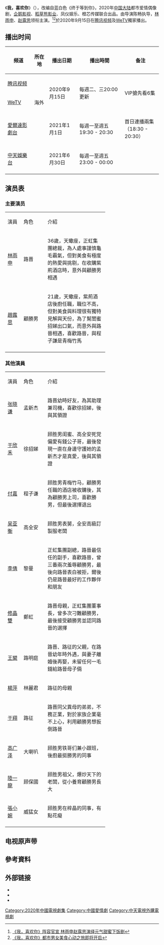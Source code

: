 {{电视节目信息框
| 名称     = 我，喜欢你
| 別名     = 终于等到你
| 英文名稱 = Dating In The Kitchen
| 图片     = 
| 图说     = 
| 类型     = 都市、愛情、偶像劇
| 原作     = 蓝白色《终于等到你》
| 导演     = 陈畅
| 监制     = 
| 编剧     = 李田、吴忠全、赵晓磊
| 出品人   = 
| 制作人   = 张娜（总制片人）
| 主演     = [[林雨申|林雨申]]、[[赵露思|赵露思]]
| 片头曲   = 
| 片尾曲   = 
| 插曲     = 
| 制作年份 = 2019年
| 拍摄地   = 
| 地区     = {{CHNML}}
| 语言     = [[普通话|普通话]]
| 字幕     = [[中文|中文]]
| 集数     = 24集<ref name="集數">{{cite web |title=發行許可證查一詢結果 |url=https://dsj.nrta.gov.cn/tims/site/views/include/quickSearch/checkIssue/result.shanty?ids=0170b03578ed2f3e4028e4a07077024b |website=國家廣播電影電視總局 |accessdate=2020-10-13 }}</ref>
| 每集长   = 45分鐘
| 制作公司 = [[企鹅影视|企鹅影视]]<br>[[江苏稻草熊影业|稻草熊影业]]<br>凤仪娱乐<br>橙芯传媒
| 發行許可 = {{nowrap|（苏）剧审字（2020）第004号}}<ref name="集數" />
| 首播國家 = {{CHNML}}
| 电视网   = [[腾讯视频|腾讯视频]]
| 开始     = 2020年9月15日 
| 结束     = 2020年12月2日
| 首播國家1 = {{TW}}
| 电视网1   = [[WeTV|WeTV]]
| 开始1     = 2020年9月15日 
| 结束1     = 2020年12月2日
| 相关剧集 =
| 官方网站 = https://weibo.com/u/5290648804
| imdb_id  = 13085996
}}
《'''我，喜欢你'''》（{{lang-en|Dating In The Kitchen}}），改编自蓝白色《终于等到你》，2020年[[中国大陆|中国大陆]]都市爱情偶像剧，[[企鹅影视|企鹅影视]]、[[江苏稻草熊影业|稻草熊影业]]、凤仪娱乐、橙芯传媒联合出品。由导演陈畅执导，[[林雨申|林雨申]]、[[赵露思|赵露思]]领衔主演。<ref>[http://ent.ynet.com/2020/07/02/2700337t1254.html 《我，喜欢你》阵容官宣 林雨申赵露思演绎元气甜蜜下饭剧]{{dead link}}</ref><ref>[http://ent.ynet.com/2020/08/12/2793567t1254.html 《我，喜欢你》都市男女美食心动之旅即将开启]{{dead link}}</ref>於2020年9月15日在[[腾讯视频|腾讯视频]]及[[腾讯视频|WeTV]]獨家播出。

== 播出时间 ==
{{UTC+8}}
{| class="wikitable" style="text-align:center"
|-
!频道||所在地||播出日期||播出時間||备注
|-
|[[腾讯视频|腾讯视频]]||rowspan=1|{{CHNML}}||rowspan=2|2020年9月15日||rowspan=2|每週二、三20:00更新||rowspan=2|VIP搶先看6集
|-
|[[腾讯视频|WeTV]] || 海外
|-
|[[愛爾達電視|愛爾達影劇台]]||rowspan=2|{{TWN}}||2021年1月1日||每週一至週五 19:30 - 20:30||首日連播兩集<br>（18:30 - 20:30）
|-
|[[中天娛樂台|中天娛樂台]]||2021年6月30日||每週一至週五 23:00 - 00:00||
|-
|}

== 演员表 ==
=== 主要演员 ===
{|class="wikitable" width="65%" style="text-align:center;"
|- style="background:#CCCCFF;font-weight:bold;color:black"
|width=12%|演員||width=18%|角色||介紹
|-
|[[林雨申|林雨申]]||路晋||align=left|36歲，天蠍座，正虹集團總裁，為人處事謹慎龜毛霸氣，但對美食有極度的熱愛與挑剔，在收購紫荊酒店時，意外與顧勝男相遇

|-
|[[趙露思|趙露思]]||顧勝男||align=left|21歲，天蠍座，紫荊酒店後廚任職，職位不高，但對美食與料理很有獨特見解與天份，為了幫閨蜜招娣出口氣，而意外與路晉相遇，喜歡路晉，與程子謙是青梅竹馬<br>
|-
|}

=== 其他演員 ===
{|class="wikitable" width="65%" style="text-align:center;"
|- style="background:#CCCCFF;font-weight:bold;color:black"
|width=12%|演員||width=18%|角色||介紹
|-
|[[张晓谦|张晓谦]]||孟新杰||align=left|路晋幼時好友，為其助理兼司機，喜歡徐招娣，後與其領證
|-
|[[于欣禾|于欣禾]]||徐招娣||align=left|顾胜男闺蜜、高全安死党<br>偏愛有錢公子哥，最後發現一直在身邊守護她的孟新杰才是真愛，後與其領證
|-
|[[付嘉|付嘉]]||程子谦||align=left|顾胜男青梅竹马，顧勝男任職的酒店被收購後，其為顧勝男上司，喜歡勝男，但最後選擇退出
|-
|[[吴亚衡|吴亚衡]]||高全安||align=left|顾胜男表舅，全安高級訂製服老闆
|-
|[[李倩_(演员)|李倩]]||黎曼||align=left|正虹集團副總，路晉最信任的副手，喜歡路晉，曾三番兩次羞辱顧勝男，最後向路晉表白被拒，爾後仍是路晉最好的工作夥伴和朋友
|-
|[[修晶雙|修晶雙]]||鄭虹||align=left|路晋母親，正虹集團董事長，曾多次刁難顧勝男，最後接受顧勝男並認同路晉的選擇
|-
|[[王槊|王槊]]||路明庭||align=left|路晋、路征的父親，在路晉幼年時外遇，與妻子離婚後再娶，未留任何一毛錢給路晉母子倆
|-
|[[楊萍|楊萍]]||林麗君||align=left|路征的母親
|-
|[[于翔|于翔]]|| 路征||align=left|路晋同父異母的弟弟，不務正業，對於家族企業毫不上心，利用顧勝男想扳倒路晉
|-
|[[高广泽|高广泽]]||大喇叭||align=left|顾胜男铁哥们兼小跟班，後廚最挺勝男的同事
|-
|[[陸一龍|陸一龍]]|| 顾保國||align=left|顾胜男祖父，爆炒天下的老闆，從小養育顧勝男長大
|-
|[[張小婉|張小婉]]||威猛女||align=left|顾胜男在梓晶的同事，有點花癡
|-
|}

==电视原声带==
{{tracklist
| collapsed       = 
| headline        = 《我，喜欢你》电视剧原声带<ref>{{Cite web|author=|url=https://y.qq.com/n/ryqq/albumDetail/003062J12IgeBH|title=我，喜欢你 电视剧原声带|work=QQ音乐|date=|accessdate=|archive-date=2022-06-10|archive-url=https://web.archive.org/web/20220610184946/https://y.qq.com/n/ryqq/albumDetail/003062J12IgeBH}}</ref>
| extra_column    = 演唱
| total_length    = 
| all_writing     = 
| all_lyrics      = 
| all_music       =

| title1          = 我，喜欢你
| note1           = 主题曲
| music1          = 朴世濬、禹知勋
| lyrics1         = 吴亚衡、朴世濬、韩俊
| arranger1       = 禹知勋
| extra1          = [[赵露思|赵露思]]

| title2          = Love Is For You（为你心动）
| note2           = 片头曲 
| music2          = 朴世濬、李裕珍
| lyrics2         = 朴世濬、李裕珍 
| arranger2       = 李裕珍
| extra2          = [[段奥娟|段奥娟]]

| title3          = Your Smile（你的微笑）
| note3           = 片尾曲 
| music3          = 朴世濬、禹知勋	
| lyrics3         = 朴世濬、朴叡谞	
| arranger3       = 禹知勋
| extra3          = [[陈意涵_(中国大陆)|陈意涵]]

| title4          = 星星月亮太阳
| note4           = 插曲
| music4          = 朴世濬、李汉奇 	
| lyrics4         = 朴世濬、李汉奇、陆耀靖
| arranger4       = 李汉奇
| extra4          = [[金贵晟|金贵晟]]

| title5          = Falling In Love（坠入爱河）
| note5           = 插曲
| music5          = 朴世濬、禹知勋	
| lyrics5         = 朴世濬、朴叡谞
| arranger5       = 禹知勋 
| extra5          = [[林檀雨|林檀雨]]
}}

==參考資料==
{{reflist}}

== 外部链接 ==
*{{weibo|5290648804|《我，喜欢你》}}
*{{douban|34908020}}
*{{douban|25887967|终于等到你|book}}

{{電視節目的變遷
|電視台 = {{TWN}} [[中天娛樂台|中天娛樂台]]
|播放檔次 = 每週一至週五 23:00 - 00:00
|節目名稱 = 我，喜歡你<br>（2021年6月30日 - ）
|上一節目 = 
|下一節目 = 
}}

{{DEFAULTSORT:W我}}
[[Category:2020年中國電視劇集|Category:2020年中國電視劇集]]
[[Category:中國愛情劇|Category:中國愛情劇]]
[[Category:中天電視外購電視劇|Category:中天電視外購電視劇]]